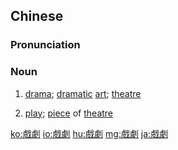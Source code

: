 {{also|戏剧}}
==Chinese==
{{zh-forms|s=戏剧}}

===Pronunciation===
{{zh-pron
|m=xìjù
|c=hei3 kek6
|mn=qz,tw,xm:hì-kio̍k/zz:hì-kia̍k/twv:hì-ke̍k
|cat=n
}}

===Noun===
{{zh-noun}}

# {{qualifier|uncountable}} [[drama]]; [[dramatic]] [[art]]; [[theatre]]
# {{qualifier|countable}} [[play]]; [[piece]] of [[theatre]] {{zh-mw|m:部|m:齣}}

{{zh-cat|Intermediate|Music}}

[[ko:戲劇]]
[[io:戲劇]]
[[hu:戲劇]]
[[mg:戲劇]]
[[ja:戲劇]]